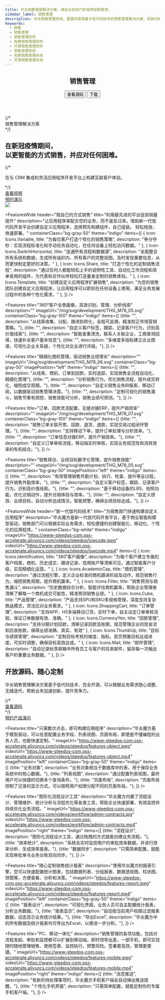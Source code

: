 ```yaml
---
title: 华炎销售管理解决方案，满足业务部门的各种定制需求。
sidebar_label: 销售管理
description: 华炎销售管理系统，是国内首款基于低代码技术的销售管理解决方案，系统功能涵盖销售订立、执行、跟踪、变更、验收、付款、监督、统计的整个管理过程，并提供低代码开发工具华炎魔方，通过调整配置文件就能调整销售台账、业务字段、审批流程、统计报表等，快速满足业务部门的个性化需求。
keywords:
  - 销售
  - 销售管理
  - 销售管理软件
  - 免费销售管理软件
  - 开源销售管理软件
  - 销售管理系统
  - 免费销售管理系统
  - 开源销售管理系统
---
```




<header class="py-6 border-b border-gray-200">
  <div class="max-w-7xl mx-auto px-4 sm:px-6 lg:px-8">
    <div class="md:flex md:items-center md:justify-between">
      <div class="flex-1 min-w-0">
        <h2 class="text-2xl font-bold leading-7 text-gray-900 sm:text-3xl sm:truncate">
          销售管理
        </h2>
      </div>
      <div class="mt-4 flex md:mt-0 md:ml-4">
        <button type="button" class="inline-flex items-center px-4 py-2 border border-gray-300 rounded-md shadow-sm text-sm font-medium text-gray-700 bg-white hover:bg-gray-50 focus:outline-none focus:ring-2 focus:ring-offset-2 focus:ring-indigo-500">
          查看源码
        </button>
        <button type="button" class="ml-3 inline-flex items-center px-4 py-2 border border-transparent rounded-md shadow-sm text-sm font-medium text-white bg-indigo-600 hover:bg-indigo-700 focus:outline-none focus:ring-2 focus:ring-offset-2 focus:ring-indigo-500">
          下载
        </button>
      </div>
    </div>
  </div>
</header>

<main class="flex bg-cover bg-no-repeat bg-indigo-100">
  <div class="mx-auto px-4 my-12 max-w-screen-xl">
    <div class="lg:grid lg:grid-cols-10 lg:gap-8">
      <div class="sm:text-center md:mx-auto lg:col-span-6 lg:text-left lg:self-center">
        {/* <div className="text-lg font-semibold uppercase tracking-wide text-gray-700 sm:text-lg xl:text-xl">
          销售管理解决方案
        </div> */}
        <h2 class="text-4xl tracking-tight leading-10 font-extrabold text-gray-900 sm:text-5xl sm:leading-none md:text-6xl lg:text-5xl xl:text-6xl">
          在新冠疫情期间，<br/>
          <span class="text-indigo-600">以更智能的方式销售，并应对任何困难。</span>
        </h2>
        {/* <p class="mt-3 mx-auto text-lg text-gray-700 sm:text-xl md:mt-5">
          在与 CRM 集成的灵活应用程序开发平台上构建互联客户体验。
        </p> */}
        <div class="mt-10 sm:flex sm:justify-center lg:justify-start">
          <div class="rounded-md shadow">
            <a href="/videos/steedos-digital-transformation/" target="_blank" class="w-full flex items-center justify-center px-8 py-3 border border-transparent text-base leading-6 font-medium rounded-md text-white bg-indigo-600 hover:bg-indigo-500 hover:text-white focus:outline-none focus:border-indigo-700 focus:shadow-outline-indigo transition duration-150 ease-in-out md:py-4 md:text-lg md:px-10">
              查看视频
            </a>
          </div>
          <div class="mt-3 rounded-md shadow sm:mt-0 sm:ml-3">
            <a href="/form/trial" target="_blank" class="w-full flex items-center justify-center px-8 py-3 border border-transparent text-base leading-6 font-medium rounded-md text-indigo-600 bg-white hover:text-indigo-500 focus:outline-none focus:border-indigo-300 focus:shadow-outline-indigo transition duration-150 ease-in-out md:py-4 md:text-lg md:px-10">
              预约演示
            </a>
          </div>
        </div>
      </div>
      <div class="mt-12 relative sm:max-w-lg sm:mx-auto lg:mt-0 lg:max-w-none lg:mx-0 lg:col-span-4 lg:flex lg:items-center">
        <div class="relative mx-auto w-full">
          <img class="relative block w-full overflow-hidden focus:outline-none focus:shadow-outline object-contain" src="/assets/contract/contract_desktop_pad_mobile.png"/>
        </div>
      </div>
    </div>
  </div>
</main>


<FeaturesWide 
  header="按自己的方式销售"
  title="利用最先进的平台促进销量提升"
  description="让应用程序来配合您的业务，而不是反过来。借助新一代低代码开发平台创建自定义应用程序，选择预先构建组件，自己组装。 轻松拖放，快速部署。"
  containerClass="bg-gray-50"
  theme="indigo"
  items={[
    {
      icon: Icons.Variable,
      title: "为每位客户打造个性化的销售策略", 
      description: "争分夺秒：实现流程标准化和手动任务自动化，在任何设备上轻松访问数据。"
    },
    {
      icon: Icons.SwitchHorizontal,
      title: "连通所有流程和数据源", 
      description: "全面整合所有系统和数据，生成所有组织内、所有客户的完整视图。及时发现重要信息，从而更快制定更好的决策。"
    },
    {
      icon: Icons.Share,
      title: "打造个性化的定制销售流程", 
      description: "通过任何人都能轻松上手的说明性工具、自动化工作流程和简单易用的组件，为代表和合作伙伴轻松打造量身定制的销售体验。"
    },
    {
      icon: Icons.Template,
      title: "创建自定义应用程序扩展销售", 
      description: "为您的销售团队创建自定义应用程序，让应用程序可以即刻在任何设备上使用，满足业务发展过程中的各种个性化需求。"
    },
  ]}
/>


<Features 
  title="360°客户全景画像，高效识别、管理、分析线索"
  description=""
  imageUrl="/img/svg/development/THG_M78_05.svg"
  containerClass="bg-gray-100"
  theme="indigo"
  items={[
    {title: "", description: "从线索收集、分配、跟进到转化，全程可追溯，精准校正市场营销策略。"},
    {title: "", description: "自定义客户标签，跟踪、记录客户行为，识别高价值线索"},
    {title: "", description: "智能查重清洗，联系人关联企业，工商查询回填，快速补全客户基本信息"},
    {title: "", description: "多维度多指标建立企业图谱，可视化企业关系链，个性化对企业进行评级。"},
  ]}
/>


<Features 
  title="精细化商机管理，驱动销售业绩增长"
  description=""
  imageUrl="/img/svg/development/THG_M78_06.svg"
  containerClass="bg-gray-50"
  imagePosition="left"
  theme="indigo"
  items={[
    {title: "", description: "从线索、商机、订单到回款，实时追踪，实现销售全流程自动化、精细化管理"},
    {title: "", description: "分析销售行为，优化销售流程，提升成交转化，缩短成交周期。"},
    {title: "", description: "自定义销售业务BI报表，移动订阅，以数据驱动销售管理决策。"},
    {title: "", description: "定制可视化的销售漏斗，销售节奏有把控，销售效能可分析，销售业绩可预测。"},
  ]}
/>

<Features 
  title="订单、回款灵活配置，无缝对接ERP，提升产销效率"
  description=""
  imageUrl="/img/svg/development/THG_M78_07.svg"
  containerClass="bg-gray-100"
  theme="indigo"
  items={[
    {title: "", description: "销售订单关联开票、回款、退货、退款，实现交易过程闭环管理。"},
    {title: "", description: "支持移动下单，提升订单处理与分析效率。"},
    {title: "", description: "订单信息对接ERP，提升产销效率。"},
    {title: "", description: "自定义订单审核流程，移动端实时审核，实现业务规范性和流转效率的有机结合。"},
  ]}
/>


<Features 
  title="销售拜访、业绩目标数字化管理，提升销售效能"
  description=""
  imageUrl="/img/svg/development/THG_M78_05.svg"
  containerClass="bg-gray-50"
  imagePosition="left"
  theme="indigo"
  items={[
    {title: "", description: "有效管理销售外勤计划、执行、检查、提升等全过程，提升销售外勤效率。"},
    {title: "", description: "自定义客户标签，跟踪、记录客户行为，识别高价值线索。"},
    {title: "", description: "基于移动设备的LBS、拍照功能，优化访销动作，提升访销体验与效率。"},
    {title: "", description: "自定义绩效、业绩目标，自动分析达成情况，智能预警，确保业绩目标达成。"},
  ]}
/>

<FeaturesWide 
  header="新一代低代码技术"
  title="为销售部门快速构建自定义应用程序"
  description="华炎魔方是新一代低代码开发平台，基于商业智能和模型驱动，销售部门可以根据实际业务需求，轻松便捷的创建智能化、移动化、个性化的应用程序。"
  containerClass="bg-white"
  theme="indigo"  
  imageUrl="https://www-steedos-com.oss-accelerate.aliyuncs.com/videos/steedos/lowcode.jpeg"
  videoUrl="https://www-steedos-com.oss-accelerate.aliyuncs.com/videos/steedos/lowcode.mp4"
  items={[
    {
      icon: Icons.Identification,
      title: "360˚客户画像", 
      description: "为每个客户建立专属的客户档案，商机、历史成交、跟进记录、信用账户等清晰可见，通过智能客户分级，实现精细化运营。"
    },
    {
      icon: Icons.AcademicCap,
      title: "商机管理", 
      description: "通过流程引擎，定义企业标准的商机跟进阶段及动作，规范销售行为，缩短销售周期，提升商机赢率。"
    },
    {
      icon: Icons.Filter,
      title: "销售预测与销售漏斗", 
      description: "历史数据综合分析，智能评估商机赢率，帮助企业管理者清晰了解每一个商机成交可能性，精准预测销售业绩。"
    },
    {
      icon: Icons.Cube,
      title: "产品管理", 
      description: "产品支持SPU和SKU多规格管理，深度支持复杂商品模式，灵活应对业务需求。"
    },
    {
      icon: Icons.ShoppingCart,
      title: "订单管理", 
      description: "支持APP、H5多端移动订货，实时下单，自主设定订单审核流程，保证订单数据有效、准确。"
    },
    {
      icon: Icons.CurrencyYen,
      title: "回款管理", 
      description: "支持分期计划回款，清晰记录回款及账期，规范管理企业的现金流和应收账款，保障业绩准确、真实、有效"
    },
    {
      icon: Icons.ThumbUp,
      title: "目标与绩效管理", 
      description: "定制目标考核的维度、指标，首页预置目标达成进度，可实时调整，确保目标高效达成。"
    },
    {
      icon: Icons.Mail,
      title: "邮件管理", 
      description: "自动记录纷享邮箱中所有员工与客户的往来邮件，留存每一次触达客户的重要业务数据。"
    },
  ]}
/>

<div class="bg-gray-200">
  <div class="max-w-screen-xl mx-auto text-center py-10 px-4 sm:px-6 lg:py-12 lg:px-8">
    <h2 class="text-3xl leading-9 font-extrabold tracking-tight text-gray-900 sm:text-4xl sm:leading-10">
      开放源码、随心定制
    </h2>
    <p class="mt-4 text-xl leading-7 text-gray-500 lg:mx-auto">
      华炎销售管理解决方案基于低代码技术、完全开源。可以根据业务需求随心调整、无缝迭代，帮助业务加速创新，提升竞争力。
    </p>
      <div class="mt-8 flex flex justify-center justify-start">
        {/* <div class="rounded-md shadow">
          <a href="hhttps://github.com/steedos/steedos-app-salesforce" target="_blank" class="w-full flex items-center justify-center px-8 py-3 border border-transparent text-base leading-6 font-medium rounded-md text-white bg-indigo-600 hover:bg-indigo-500 hover:text-white focus:outline-none focus:border-indigo-700 focus:shadow-outline-indigo transition duration-150 ease-in-out md:py-4 md:text-lg md:px-10">
            查看源码
          </a>
        </div> */}
        <div class="ml-3 rounded-md shadow">
          <a href="/form/trial" target="_blank" class="w-full flex items-center justify-center px-8 py-3 border border-transparent text-base leading-6 font-medium rounded-md text-indigo-600 bg-white hover:text-indigo-500 focus:outline-none focus:border-indigo-300 focus:shadow-outline-indigo transition duration-150 ease-in-out md:py-4 md:text-lg md:px-10">
            预约产品演示
          </a>
        </div>
      </div>
  </div>
</div>

<Features 
  title="只需数次点击，即可构建应用程序"
  description="华炎魔方基于模型驱动，可以任意配置业务字段、列表视图、页面布局，即使是不懂编程的业务人员，也能快速定制。"
  imageUrl="https://www-steedos-com.oss-accelerate.aliyuncs.com/videos/steedos/features-object.jpeg"
  videoUrl="https://www-steedos-com.oss-accelerate.aliyuncs.com/videos/steedos/features-object.mp4"
  imagePosition="left"
  containerClass="bg-gray-50"
  theme="indigo"
  items={[
    {title: "业务对象", description: "业务对象相当于数据库中的表，用于保存业务系统中的核心数据。"},
    {title: "列表视图", description: "通过配置列表视图，最终用户可以快捷的切换多个查询条件。"},
    {title: "页面布局", description: "页面布局控制了记录的显示方式，可以按照用户权限分配不同的页面布局。"},
  ]}
/>

<Features 
  title="图形化流程设计工具"
  description="华炎魔方内置了流程设计、管理维护、统计分析与流程优化等各类工具，帮助企业快速部署、有效监控并持续优化业务流程。"
  imageUrl="https://www-steedos-com.oss-accelerate.aliyuncs.com/videos/workflow/admin-contracts.jpg"
  videoUrl="https://www-steedos-com.oss-accelerate.aliyuncs.com/videos/workflow/admin-contracts.mp4"
  imagePosition="right"
  theme="indigo"
  items={[
    {title: "流程设计", description: "图形化流程设计工具，通过拖拽的方式就能创建业务流程。"},
    {title: "效率统计", description: "系统会实时监控用户的审批效率数据，并进行效率分析、生成效率报表。"},
    {title: "数据同步", description: "只需简单配置，就能实现审批单与业务台账双向同步。"},
  ]}
/>


<Features 
  title="随心定制销售统计报表"
  description="使用华炎魔方的报表引擎，您可以快速配置统计图表，包括数据列表、分组报表、数据透视图、柱状图、饼图等，方便查看、分析和决策。"
  imageUrl="https://www-steedos-com.oss-accelerate.aliyuncs.com/videos/steedos/features-report.jpeg"
  videoUrl="https://www-steedos-com.oss-accelerate.aliyuncs.com/videos/steedos/features-report.mp4"
  imagePosition="left"
  containerClass="bg-gray-50"
  theme="indigo"
  items={[
    {title: "报表设计", description: "可视化界面，业务人员可自主配置统计报表，分析业务数据。"},
    {title: "报表显示", description: "自动按当前用户权限过滤报表数据，动态显示业务统计结果。"},
    {title: "导出Excel", description: "华炎魔方中的所有数据及统计报表均可导出为Excel，以便进一步分析。"},
  ]}
/>

<Features 
  title="PC、移动一体化"
  description="销售管理的各项功能，包括对流程发起、审批和监控都可以扩展到移动端，即时领导出差，一部手机，即可实现随时随地管理销售、使用签章、监控执行、预警风险。签署更高效，管理更便捷。"
  imageUrl="https://www-steedos-com.oss-accelerate.aliyuncs.com/videos/steedos/features-mobile.jpeg"
  videoUrl="https://www-steedos-com.oss-accelerate.aliyuncs.com/videos/steedos/features-mobile.mp4"
  imagePosition="right"
  theme="indigo"
  items={[
    {title: "消息推送", description: "有新的待处理事项时，华炎魔方手机客户端会自动弹出推送提醒。"},
    {title: "个性化手机界面", description: "只需简单配置，就能定制你的专属手机客户端。"},
  ]}
/>

<Customers/>

